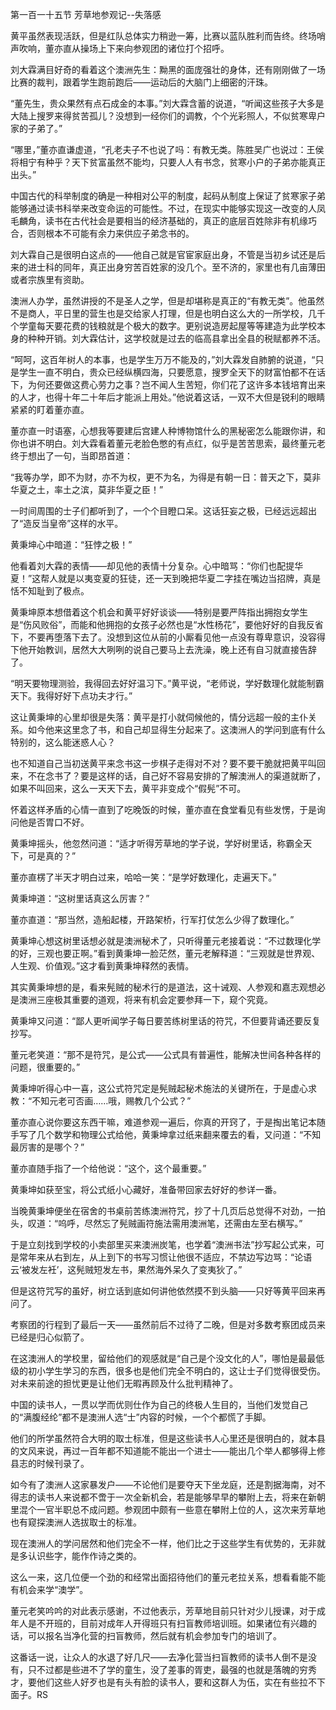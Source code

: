 

第一百一十五节 芳草地参观记--失落感

黄平虽然表现活跃，但是红队总体实力稍逊一筹，比赛以蓝队胜利而告终。终场哨声吹响，董亦直从操场上下来向参观团的诸位打个招呼。

刘大霖满目好奇的看着这个澳洲先生：黝黑的面庞强壮的身体，还有刚刚做了一场比赛的裁判，跟着学生跑前跑后――运动后的大脑门上细密的汗珠。

“董先生，贵众果然有点石成金的本事。”刘大霖含蓄的说道，“听闻这些孩子大多是大陆上搜罗来得贫苦孤儿？没想到一经你们的调教，个个光彩照人，不似贫寒卑户家的子弟了。”

“哪里，”董亦直谦虚道，“孔老夫子不也说了吗：有教无类。陈胜吴广也说过：王侯将相宁有种乎？天下贫富虽然不能均，只要人人有书念，贫寒小户的子弟亦能真正出头。”

中国古代的科举制度的确是一种相对公平的制度，起码从制度上保证了贫寒家子弟能够通过读书科举来改变命运的可能性。不过，在现实中能够实现这一改变的人凤毛麟角，读书在古代社会是要相当的经济基础的，真正的底层百姓除非有机缘巧合，否则根本不可能有余力来供应子弟念书的。

刘大霖自己是很明白这点的――他自己就是官宦家庭出身，不管是当初乡试还是后来的进士科的同年，真正出身穷苦百姓家的没几个。至不济的，家里也有几亩薄田或者宗族里有资助。

澳洲人办学，虽然讲授的不是圣人之学，但是却堪称是真正的“有教无类”。他虽然不是商人，平日里的营生也是交给家人打理，但是也明白这么大的一所学校，几千个学童每天要花费的钱粮就是个极大的数字。更别说造房起屋等等建造为此学校本身的种种开销。刘大霖估计，这学校就是过去的临高县拿出全县的税赋都养不活。

“呵呵，这百年树人的本事，也是学生万万不能及的，”刘大霖发自肺腑的说道，“只是学生一直不明白，贵众已经纵横四海，只要愿意，搜罗全天下的财富怕都不在话下，为何还要做这费心劳力之事？岂不闻人生苦短，你们花了这许多本钱培育出来的人才，也得十年二十年后才能派上用处。”他说着这话，一双不大但是锐利的眼睛紧紧的盯着董亦直。

董亦直一时语塞，心想我等要建后宫建人种博物馆什么的黑秘密怎么能跟你讲，和你也讲不明白。刘大霖看着董元老脸色憋的有点红，似乎是苦苦思索，最终董元老终于想出了一句，当即昂首道：

“我等办学，即不为财，亦不为权，更不为名，为得是有朝一日：普天之下，莫非华夏之土，率土之滨，莫非华夏之臣！”

一时间周围的士子们都听到了，一个个目瞪口呆。这话狂妄之极，已经远远超出了“造反当皇帝”这样的水平。

黄秉坤心中暗道：“狂悖之极！”

他看着刘大霖的表情――却见他的表情十分复杂。心中暗骂：“你们也配提华夏！”这帮人就是以夷变夏的狂徒，还一天到晚把华夏二字挂在嘴边当招牌，真是恬不知耻到了极点。

黄秉坤原本想借着这个机会和黄平好好谈谈――特别是要严阵指出拥抱女学生是“伤风败俗”，而能和他拥抱的女孩子必然也是“水性杨花”，要他好好的自我反省下，不要再堕落下去了。没想到这位从前的小厮看见他一点没有尊卑意识，没容得下他开始教训，居然大大咧咧的说自己要马上去洗澡，晚上还有自习就直接告辞了。

“明天要物理测验，我得回去好好温习下。”黄平说，“老师说，学好数理化就能制霸天下。我得好好下点功夫才行。”

这让黄秉坤的心里却很是失落：黄平是打小就伺候他的，情分远超一般的主仆关系。如今他来这里念了书，和自己却显得生分起来了。这澳洲人的学问到底有什么特别的，这么能迷惑人心？

也不知道自己当初送黄平来念书这一步棋子走得对不对？要不要干脆就把黄平叫回来，不在念书了？要是这样的话，自己好不容易安排的了解澳洲人的渠道就断了，如果不叫回来，这么一天天下去，黄平非变成个“假髡”不可。

怀着这样矛盾的心情一直到了吃晚饭的时候，董亦直在食堂看见有些发愣，于是询问他是否胃口不好。

黄秉坤摇头，他忽然问道：“适才听得芳草地的学子说，学好树里话，称霸全天下，可是真的？”

董亦直楞了半天才明白过来，哈哈一笑：“是学好数理化，走遍天下。”

黄秉坤道：“这树里话真这么厉害？”

董亦直道：“那当然，造船起楼，开路架桥，行军打仗怎么少得了数理化。”

黄秉坤心想这树里话想必就是澳洲秘术了，只听得董元老接着说：“不过数理化学的好，三观也要正啊。”看到黄秉坤一脸茫然，董元老解释道：“三观就是世界观、人生观、价值观。”这才看到黄秉坤释然的表情。

其实黄秉坤想的是，看来髡贼的秘术行的是道法，这十诫观、人参观和嘉志观想必是澳洲三座极其重要的道观，将来有机会定要参拜一下，窥个究竟。

黄秉坤又问道：“鄙人更听闻学子每日要苦练树里话的符咒，不但要背诵还要反复抄写。

董元老笑道：“那不是符咒，是公式――公式具有普遍性，能解决世间各种各样的问题，很重要的。”

黄秉坤听得心中一喜，这公式符咒定是髡贼起秘术施法的关键所在，于是虚心求教：“不知元老可否画……哦，赐教几个公式？”

董亦直心说你要这东西干嘛，难道参观一遍后，你真的开窍了，于是掏出笔记本随手写了几个数学和物理公式给他，黄秉坤拿过纸来翻来覆去的看，又问道：“不知最厉害的是哪个？”

董亦直随手指了一个给他说：“这个，这个最重要。”

黄秉坤如获至宝，将公式纸小心藏好，准备带回家去好好的参详一番。

当晚黄秉坤便坐在宿舍的书桌前苦练澳洲符咒，抄了十几页后总觉得不对劲，一拍头，叹道：“呜呼，尽然忘了髡贼画符施法需用澳洲笔，还需由左至右横写。”

于是立刻找到学校的小卖部里买来澳洲炭笔，也学着“澳洲书法”抄写起公式来，可是常年来从右到左，从上到下的书写习惯让他很不适应，不禁边写边骂：“论语云‘被发左衽’，这髡贼短发左书，果然海外呆久了变夷狄了。”

但是这符咒写的虽好，树立话到底如何讲他依然摸不到头脑――只好等黄平回来再问了。

考察团的行程到了最后一天――虽然前后不过待了二晚，但是对多数考察团成员来已经是归心似箭了。

在这澳洲人的学校里，留给他们的观感就是“自己是个没文化的人”，哪怕是最最低级的初小学生学习的东西，很多也是他们完全不明白的，这让士子们觉得很受伤。对未来前途的担忧更是让他们无暇再顾及什么批判精神了。

中国的读书人，一贯以学而优则仕作为自己的终极人生目的，当他们发觉自己的“满腹经纶”都不是澳洲人选“士”内容的时候，一个个都慌了手脚。

他们的所学虽然符合大明的取士标准，但是这些读书人心里还是很明白的，就本县的文风来说，再过一百年都不知道能不能出一个进士――能出几个举人都够得上修县志的时候刊录了。

如今有了澳洲人这家暴发户――不论他们是要夺天下坐龙庭，还是割据海南，对不得志的读书人来说都不啻于一次全新机会，若是能够早早的攀附上去，将来在新朝里混个一官半职总不成问题。参观团中颇有一些意在攀附上位的人，这次来芳草地也有窥探澳洲人选拔取士的标准。

现在澳洲人的学问居然和他们完全不一样，他们比之于这些学生有优势的，无非就是多认识些字，能作作诗之类的。

这么一来，这几位便一个劲的和经常出面招待他们的董元老拉关系，想看看能不能有机会来学“澳学”。

董元老笑吟吟的对此表示感谢，不过他表示，芳草地目前只针对少儿授课，对于成年人是不开班的，目前对成年人开得班只有扫盲教师培训班。如果诸位有兴趣的话，可以报名当净化营的扫盲教师，然后就有机会参加专门的培训了。

这番话一说，让众人的水退了好几尺――去净化营当扫盲教师的读书人倒不是没有，只不过都是些进不了学的童生，没了差事的胥吏，最强的也就是落魄的穷秀才，要他们这些人好歹也是有头有脸的读书人，要和这群人为伍，实在有些拉不下面子。RS

